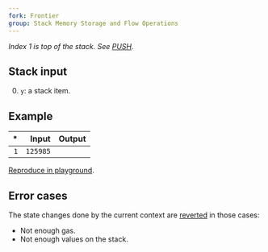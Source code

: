 ```yaml
---
fork: Frontier
group: Stack Memory Storage and Flow Operations
---
```


_Index 1 is top of the stack. See [PUSH](/#60)._

## Stack input

0. `y`: a stack item.

## Example

|  \* |    Input | Output |
| --: | -------: | -----: |
| `1` | `125985` |        |

[Reproduce in playground](/playground?unit=Wei&codeType=Mnemonic&code='PUSH3%20125985%5CnPOP'_).

## Error cases

The state changes done by the current context are [reverted](#FD) in those cases:

- Not enough gas.
- Not enough values on the stack.
